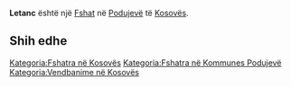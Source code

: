 {{Fshat në Kosovës
 | Emri                = Letanc
| sqi_N_name = Letanc
| sqi_N_FULL_NAME_RO = Letanc
| sqi_N_FULL_NAME_ND_RO = Letanc
| sqi_N_SORT_NAME_RG = LETANC
| sqi_N_FULL_NAME_RG = Letanc
| sqi_N_FULL_NAME_ND_RG = Letanc
| sqi_V_name = Letaniç
| sqi_V_FULL_NAME_RO = Letaniç Letanci Letani
| sqi_V_FULL_NAME_ND_RO = Letanic Letanci Letani
| sqi_V_SORT_NAME_RG = LETANIC LETANCI LETANI
| sqi_V_FULL_NAME_RG = Letaniç Letanci Letani
| sqi_V_FULL_NAME_ND_RG = Letanic Letanci Letani
| srp_N_name = Letance
| srp_N_FULL_NAME_RO = Letance
| srp_N_FULL_NAME_ND_RO = Letance
| srp_N_SORT_NAME_RG = LETANCE
| srp_N_FULL_NAME_RG = Letance
| srp_N_FULL_NAME_ND_RG = Letance
| srp_NS_name = Летанце
| srp_NS_FULL_NAME_RO = Летанце
| srp_NS_FULL_NAME_ND_RO = Летанце
| srp_NS_SORT_NAME_RG = ЛЕТАНЦЕ
| srp_NS_FULL_NAME_RG = Летанце
| srp_NS_FULL_NAME_ND_RG = Летанце
| srp_V_name = Letan
| srp_V_FULL_NAME_RO = Letan
| srp_V_FULL_NAME_ND_RO = Letan
| srp_V_SORT_NAME_RG = LETAN
| srp_V_FULL_NAME_RG = Letan
| srp_V_FULL_NAME_ND_RG = Letan

 | Emri (Rasa dhanore) = 
 | Figura              = 
 | Shteti              = Kosovo
 | Komuna              = Podujevë
 | Kodi postar         = 
 | Sipërfaqja          = 

 | Popullsia           = 

 | Regj. i popullsisë  = 
 | Dend. e popullsisë  = 
 | Faqja zyrtare       = 
 <!--- Koordinatat ----> 
 | Gjerësia            = 42.931347
 | Gjatësia            = 21.185786
 | Lartësia            = 
}}
'''Letanc''' është një [[Fshat]] në [[Podujevë]] të [[Kosovës]].

<!-- == Gjeografia == -->
<!-- == Historia == -->
<!-- == Demografia == -->
== Shih edhe ==
{{Komuna Podujevë}}
{{Kosovo-Administrata-Cung}}

[[Kategoria:Fshatra në Kosovës]]
[[Kategoria:Fshatra në Kommunes Podujevë]]
[[Kategoria:Vendbanime në Kosovës]]